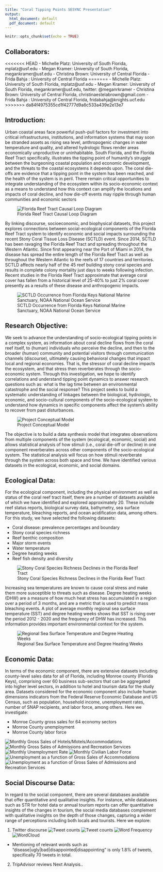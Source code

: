 ```yaml
---
title: "Coral Tipping Points SESYNC Presentation"
output:
  html_document: default
  pdf_document: default
---
```


```r
knitr::opts_chunk$set(echo = TRUE)
```
## Collaborators:
<<<<<<< HEAD
- Michelle Platz: University of South Florida, mplatz@usf.edu
- Megan Kramer: University of South Florida, megankramer@usf.edu
- Christina Brown: University of Central Florida
- Frida Bahja : University of Central Florida
=======
- Michelle Platz: University of South Florida, mplatz@usf.edu 
- Megan Kramer: University of South Florida, megankramer@usf.edu, twitter: @meganrkramer
- Christina Brown: University of Central Florida, christinaestelabrown@gmail.com
- Frida Bahja : University of Central Florida, fridabahja@knights.ucf.edu
>>>>>>> da84f4975355cd1f42777d9a6c533a439e2e13e7

## Introduction:

Urban coastal areas face powerful push-pull factors for investment into critical infrastructures, institutions, and information systems that may soon be stranded assets as rising sea level, anthropogenic changes in water temperature and quality, and altered hydrologic flows render areas economically unproductive or uninhabitable. South Florida, and the Florida Reef Tract specifically, illustrates the tipping point of humanity’s struggle between the burgeoning coastal population and economic development, and the threats to the coastal ecosystems it depends upon. The coral die-offs are evidence that a tipping point in the system has been reached, and the health of the system is in peril. There remain critical opportunities to integrate understanding of the ecosystem within its socio-economic context as a means to understand how this context can amplify the locations and impacts of coral decline, and how die-off events may ripple through human communities and economic sectors

![Florida Reef Tract Causal Loop Diagram](https://github.com/platzmc05/Coral-Tipping-Points_Project_Files/raw/master/FRT_CLD.jpg)

By linking discourse, socioeconomic, and biophysical datasets, this project explores connections between social-ecological components of the Florida Reef Tract system to identify economic and social impacts surrounding the recent Stony Coral Tissue Loss Disease (SCTLD) event. Since 2014, SCTLD has been ravaging the Florida Reef Tract and spreading throughout the Western Atlantic. Since first appearing near the Port of Miami in 2014, the disease has spread the entire length of the Florida Reef Tract as well as throughout the Western Atlantic to the reefs of 17 countries and territories. SCTLD affects nearly half of the 45 reef building stony coral species and results in complete colony mortality just days to weeks following infection. Recent studies in the Florida Reef Tract approximate that average coral cover has fallen from a historical level of 25-40% to just 2% coral cover presently as a results of these disease and anthropogenic impacts. 

![SCTLD Occurrence from Florida Keys National Marine Sanctuary, NOAA National Ocean Service](https://github.com/platzmc05/Coral-Tipping-Points_Project_Files/raw/master/20200922-disease-progression.gif)

## Research Objective:

We seek to advance the understanding of socio-ecological tipping points in a complex system, as information about coral decline flows from the coral reef itself, to (human) individuals who perceive the decline, and then to the broader (human) community and potential visitors through communication channels (discourse), ultimately causing behavioral changes that impact local and regional economies. That is, the stressor of coral decline impacts the ecosystem, and that stress then reverberates through the socio-economic system. Through this investigation, we hope to identify correlations and understand tipping point dynamics to answer research questions such as: what is the lag time between an environmental catastrophe and the social response? This project seeks to build a systematic understanding of linkages between the biological, hydrologic, economic, and socio-cultural components of the socio-ecological system to understand how dynamics in specific components affect the system’s ability to recover from past disturbances.

![Project Conceptual Model](https://bloomtobust.org/wp-content/uploads/2021/04/Conceptual-Model-Discourse-Amplification.jpg)  

The objective is to build a data synthesis model that integrates observations from multiple components of the system (ecological, economic, social) and allows statistical analysis of how stimuli (i.e., coral die-off or decline) in one component reverberates across other components of the socio-ecological system.  The statistical analysis will focus on how stimuli reverberate through the system across both space and time. We have identified various datasets in the ecological, economic, and social domains.   

## Ecological Data: 

For the ecological component, including the physical environment as well as status of the coral reef tract itself, there are a number of datasets available of which we have identified and explored approximately 20. These include reef status reports, biological survey data, bathymetry, sea surface temperature, bleaching reports, and ocean acidification data, among others. For this study, we have selected the following datasets: 

- Coral disease: prevalence percentages and boundary 
- Stony coral species richness  
- Reef benthic composition 
- Major storm events 
- Water temperature 
- Degree heating weeks  
- Reef fish density and diversity  

![Stony Coral Species Richness Declines in the Florida Reef Tract](https://github.com/platzmc05/Coral-Tipping-Points_Project_Files/raw/master/Stony_Coral_Species_Richness.gif)

Increasing sea temperatures are known to cause coral stress and make them more susceptible to threats such as disease. Degree heating weeks (DHW) are a measure of how much heat stress has accumulated in a region over a period of 3 months, and are a metric that is used to predict mass bleaching events. A plot of average monthly regional sea surface temperature (SST) and degree heating weeks shows that SST is rising over the period 2012 - 2020 and the frequency of DHW has increased. This information provides important environmental context for the system.  

![Regional Sea Surface Temperature and Degree Heating Weeks](https://github.com/platzmc05/Coral-Tipping-Points_Project_Files/raw/master/figures/DHW.PNG)



## Economic Data:

In terms of the economic component, there are extensive datasets including county-level sales data for all of Florida, including Monroe county (Florida Keys), comprising over 60 business sub-sectors that can be aggregated into higher level sectors, in addition to hotel and tourism data for the study area. Datasets considered for the economic component also include human dimensions indicators from the Federal Reserve Economic Database and US Census, such as population, household income, unemployment rates, number of SNAP recipients, and labor force, among others. Here we investigate: 

- Monroe County gross sales for 64 economy sectors  
- Monroe County unemployment  
- Monroe County labor force  

![Monthly Gross Sales of Hotels/Motels/Accommodations](https://github.com/platzmc05/Coral-Tipping-Points_Project_Files/raw/master/figures/hotel_sales.png)
![Monthly Gross Sales of Admissions and Recreation Services](https://github.com/platzmc05/Coral-Tipping-Points_Project_Files/raw/master/figures/rec_sales.png)
![Monthly Unemployment Rate](https://github.com/platzmc05/Coral-Tipping-Points_Project_Files/raw/master/figures/unemployment.png)
![Monthly Civilian Labor Force](https://github.com/platzmc05/Coral-Tipping-Points_Project_Files/raw/master/figures/laborforce.png)
![Unemployment as a function of Gross Sales of Accommodations](https://github.com/platzmc05/Coral-Tipping-Points_Project_Files/raw/master/figures/unemp_hotels.png)
![Unemployment as a function of Gross Sales of Admissions and Recreation Services](https://github.com/platzmc05/Coral-Tipping-Points_Project_Files/raw/master/figures/unemp_rec.png)

## Social Discourse Data: 

In regard to the social component, there are several databases available that offer quantitative and qualitative insights. For instance, while databases such as STR for hotel data or annual tourism reports can offer quantitative insights of the changes in tourism, the social media databases complement with qualitative insights on the depth of those changes, capturing a wider range of perceptions including both locals and tourists. Here we explore: 

1) Twitter discourse 
![Tweet counts](https://github.com/platzmc05/Coral-Tipping-Points_Project_Files/raw/master/figures/Twitter_data.png)
![Tweet counts](https://github.com/platzmc05/Coral-Tipping-Points_Project_Files/raw/master/figures/Twitter_data2.png)
![Word Frequency](https://github.com/platzmc05/Coral-Tipping-Points_Project_Files/raw/master/figures/Frequencyofwords.jpeg)
![WordCloud](https://github.com/platzmc05/Coral-Tipping-Points_Project_Files/raw/master/figures/WordCloud.png)

-  Mentioning of relevant words such as "disease|ugly|bad|disappointed|disappointing" is only 1.8% of tweets, specifically 70 tweets in total. 

2) TripAdvisor reviews 
   Next Analysis.. 

